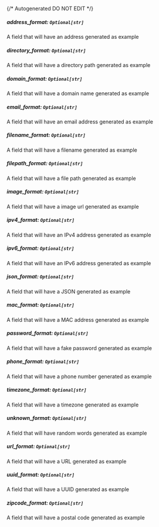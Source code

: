 {/* Autogenerated DO NOT EDIT  */}
##### **address_format:** `Optional[str]`
A field that will have an address generated as example

##### **directory_format:** `Optional[str]`
A field that will have a directory path generated as example

##### **domain_format:** `Optional[str]`
A field that will have a domain name generated as example

##### **email_format:** `Optional[str]`
A field that will have an email address generated as example

##### **filename_format:** `Optional[str]`
A field that will have a filename generated as example

##### **filepath_format:** `Optional[str]`
A field that will have a file path generated as example

##### **image_format:** `Optional[str]`
A field that will have a image url generated as example

##### **ipv4_format:** `Optional[str]`
A field that will have an IPv4 address generated as example

##### **ipv6_format:** `Optional[str]`
A field that will have an IPv6 address generated as example

##### **json_format:** `Optional[str]`
A field that will have a JSON generated as example

##### **mac_format:** `Optional[str]`
A field that will have a MAC address generated as example

##### **password_format:** `Optional[str]`
A field that will have a fake password generated as example

##### **phone_format:** `Optional[str]`
A field that will have a phone number generated as example

##### **timezone_format:** `Optional[str]`
A field that will have a timezone generated as example

##### **unknown_format:** `Optional[str]`
A field that will have random words generated as example

##### **url_format:** `Optional[str]`
A field that will have a URL generated as example

##### **uuid_format:** `Optional[str]`
A field that will have a UUID generated as example

##### **zipcode_format:** `Optional[str]`
A field that will have a postal code generated as example

